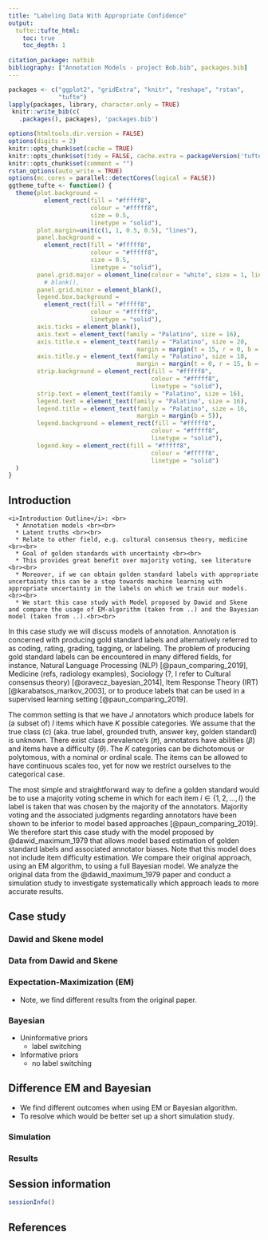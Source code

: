```yaml
---
title: "Labeling Data With Appropriate Confidence"
output:
  tufte::tufte_html:
    toc: true
    toc_depth: 1
    
citation_package: natbib
bibliography: ["Annotation Models - project Bob.bib", packages.bib]
---
```


```r
packages <- c("ggplot2", "gridExtra", "knitr", "reshape", "rstan",
              "tufte")
lapply(packages, library, character.only = TRUE)
 knitr::write_bib(c(
   .packages(), packages), 'packages.bib')

options(htmltools.dir.version = FALSE)
options(digits = 2)
knitr::opts_chunk$set(cache = TRUE)
knitr::opts_chunk$set(tidy = FALSE, cache.extra = packageVersion('tufte'))
knitr::opts_chunk$set(comment = "")
rstan_options(auto_write = TRUE)
options(mc.cores = parallel::detectCores(logical = FALSE))
ggtheme_tufte <- function() {
  theme(plot.background =
          element_rect(fill = "#fffff8",
                       colour = "#fffff8",
                       size = 0.5,
                       linetype = "solid"),
        plot.margin=unit(c(1, 1, 0.5, 0.5), "lines"),
        panel.background =
          element_rect(fill = "#fffff8",
                       colour = "#fffff8",
                       size = 0.5,
                       linetype = "solid"),
        panel.grid.major = element_line(colour = "white", size = 1, linetype="dashed"),
          # blank(),
        panel.grid.minor = element_blank(),
        legend.box.background =
          element_rect(fill = "#fffff8",
                       colour = "#fffff8",
                       linetype = "solid"),
        axis.ticks = element_blank(),
        axis.text = element_text(family = "Palatino", size = 16),
        axis.title.x = element_text(family = "Palatino", size = 20,
                                    margin = margin(t = 15, r = 0, b = 0, l = 0)),
        axis.title.y = element_text(family = "Palatino", size = 18,
                                    margin = margin(t = 0, r = 15, b = 0, l = 0)),
        strip.background = element_rect(fill = "#fffff8",
                                        colour = "#fffff8",
                                        linetype = "solid"),
        strip.text = element_text(family = "Palatino", size = 16),
        legend.text = element_text(family = "Palatino", size = 16),
        legend.title = element_text(family = "Palatino", size = 16,
                                    margin = margin(b = 5)),
        legend.background = element_rect(fill = "#fffff8",
                                        colour = "#fffff8",
                                        linetype = "solid"),
        legend.key = element_rect(fill = "#fffff8",
                                        colour = "#fffff8",
                                        linetype = "solid")
  )
}

```


## Introduction


<!-- `r margin_note("")` -->

```marginfigure
<i>Introduction Outline</i>: <br>
  * Annotation models <br><br>
  * Latent truths <br><br>
  * Relate to other field, e.g. cultural consensus theory, medicine <br><br>
  * Goal of golden standards with uncertainty <br><br>
  * This provides great benefit over majority voting, see literature <br><br>
  * Moreover, if we can obtain golden standard labels with appropriate uncertainty this can be a step towards machine learning with appropriate uncertainty in the labels on which we train our models.<br><br>
  * We start this case study with Model proposed by Dawid and Skene and compare the usage of EM-algorithm (taken from ..) and the Bayesian model (taken from ..).<br><br>
``` 

In this case study we will discuss models of annotation. Annotation is concerned with producing gold standard labels and alternatively referred to as coding, rating, grading, tagging, or labeling. The problem of producing gold standard labels can be encountered in many differed fields, for instance, Natural Language Processing (NLP) [@paun_comparing_2019], Medicine (refs, radiology examples), Sociology (?, I refer to Cultural consensus theory) [@oravecz_bayesian_2014], Item Response Theory (IRT) [@karabatsos_markov_2003], or to produce labels that can be used in a supervised learning setting [@paun_comparing_2019].

The common setting is that we have $J$ annotators which produce labels for (a subset of) $I$ items which have $K$ possible categories. We assume that the true class ($c$) (aka. true label, grounded truth, answer key, golden standard) is unknown. There exist class prevalence's ($\pi$), annotators have abilities ($\beta$) and items have a difficulty ($\theta$). The $K$ categories can be dichotomous or polytomous, with a nominal or ordinal scale. The items can be allowed to have continuous scales too, yet for now we restrict ourselves to the categorical case. 

The most simple and straightforward way to define a golden standard would be to use a majority voting scheme in which for each item $i \in \{1,2,...,I \}$ the label is taken that was chosen by the majority of the annotators. Majority voting and the associated judgments regarding annotators have been shown to be inferior to model based approaches [@paun_comparing_2019]. We therefore start this case study with the model proposed by @dawid_maximum_1979 that allows model based estimation of golden standard labels and associated annotator biases. Note that this model does not include item difficulty estimation. We compare their original approach, using an EM algorithm, to using a full Bayesian model. We analyze the original data from the @dawid_maximum_1979 paper and conduct a simulation study to investigate systematically which approach leads to more accurate results. 


## Case study



### Dawid and Skene model

### Data from Dawid and Skene

### Expectation-Maximization (EM)



  * Note, we find different results from the original paper.
  
### Bayesian

  * Uninformative priors
    - label switching
  * Informative priors
    - no label switching
    
## Difference EM and Bayesian

  * We find different outcomes when using EM or Bayesian algorithm. 
  * To resolve which would be better set up a short simulation study.

### Simulation

### Results


## Session information
```r
sessionInfo()
```

## References

 
